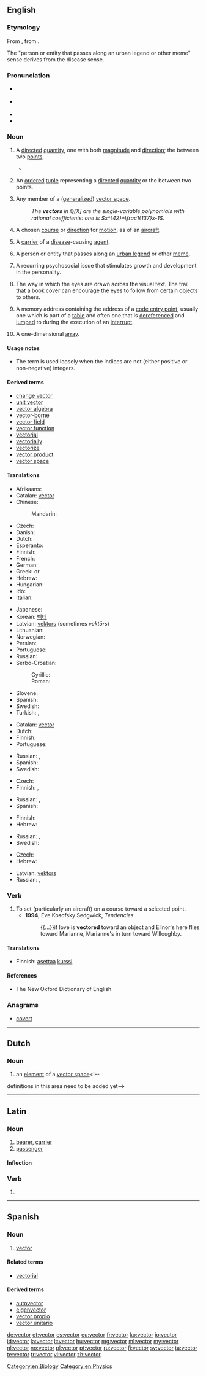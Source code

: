 ==English==
{{was wotd|2006|June|3}}
{{wikipedia}}

===Etymology===
From {{etyl|la}} {{term|vector||carrier|lang=la}}, from {{term|veho|vehō|I carry, I bear|lang=la}}.

The "person or entity that passes along an urban legend or other meme" sense derives from the disease sense.

===Pronunciation===
* {{a|UK}} {{IPA|/ˈvɛktə/}}
* {{a|US}} {{IPA|/ˈvɛktɚ/}}
* {{audio|en-us-vector.ogg|Audio (US)}}
* {{rhymes|ɛktə(ɹ)}}

===Noun===
{{en-noun}}

# {{mathematics}} A [[directed]] [[quantity]], one with both [[magnitude]] and [[direction]]; the {{soplink|signed|difference}} between two [[points]].
#* {{quote-book|passage=As examples of '''vector''' quantities may be mentioned the distance between any two given points, a velocity, a force, an acceleration, angular velocity, intensity of magnetization flux of heat.|title=[[S:The New Student's Reference Work/Vector|The New Student's Reference Work]]|year=1914}}
# {{mathematics}} An [[order]]ed [[tuple]] representing a [[directed]] [[quantity]] or the {{soplink|signed|difference}} between two points.
# {{mathematics}} Any member of a ([[generalize]]d) [[vector space]].
#: ''The '''vectors''' in <math>{\mathbb Q}[X]</math> are the single-variable polynomials with rational coefficients: one is <math>x^{42}+\frac1{137}x-1</math>.''
# {{context|aviation}} A chosen [[course]] or [[direction]] for [[motion]], as of an [[aircraft]].
# {{epidemiology}} A [[carrier]] of a [[disease]]-causing [[agent]].
# {{sociology}} A person or entity that passes along an [[urban legend]] or other [[meme]].
# {{psychology}} A recurring psychosocial issue that stimulates growth and development in the personality.
# The way in which the eyes are drawn across the visual text. The trail that a book cover can encourage the eyes to follow from certain objects to others.{{rfex|lang=en}}
# {{computing|operating systems}} A memory address containing the address of a [[code entry point]], usually one which is part of a [[table]] and often one that is [[dereference|dereferenced]] and [[jump|jumped]] to during the execution of an [[interrupt]].
# {{programming}} A one-dimensional [[array]].

====Usage notes====
* {{sense|programming}} The term {{term||vector}} is used loosely when the indices are not (either positive or non-negative) integers.

====Derived terms====
* [[change vector]]
* [[unit vector]]
* [[vector algebra]]
* [[vector-borne]]
* [[vector field]]
* [[vector function]]
* [[vectorial]]
* [[vectorially]]
* [[vectorize]]
* [[vector product]]
* [[vector space]]

====Translations====
{{trans-top|directed quantity}}
* Afrikaans: {{t-|af|wektor}}
* Catalan: [[#Catalan|vector]] {{m}}
* Chinese:
*: Mandarin: {{t|cmn|向量|tr=xiàngliàng|sc=Hani}}
* Czech: {{t-|cs|vektor|m}}
* Danish: {{t-|da|vektor|c}}
* Dutch: {{t+|nl|vector|m}}
* Esperanto: {{t-|eo|vektoro}}
* Finnish: {{t+|fi|vektori}}
* French: {{t+|fr|vecteur|m}}
* German: {{t+|de|Vektor|m}}
* Greek: {{t+|el|διάνυσμα|n}} or {{t+|el|άνυσμα|n}}
* Hebrew: {{t+|he|וקטור|m|tr=vektór}}
* Hungarian: {{t+|hu|vektor}}
* Ido: {{t+|io|vektoro}}
* Italian: {{t+|it|vettore|m}}
{{trans-mid}}
* Japanese: {{t+|ja|ベクトル}}
* Korean: [[벡터]]
* Latvian: [[vektors]] (sometimes ''vektōrs'') {{m}}
* Lithuanian: {{t+|lt|vektorius|m}}
* Norwegian: {{t+|no|vektor|m}}
* Persian: {{t+|fa|بردار}}
* Portuguese: {{t+|pt|vector|m}}
* Russian: {{t+|ru|вектор|m|tr=v'éktor}}
* Serbo-Croatian:
*: Cyrillic: {{t-|sh|вектор|m}}
*: Roman: {{t-|sh|vektor|m}}
* Slovene: {{t+|sl|vektor|m}}
* Spanish: {{t+|es|vector|m}}
* Swedish: {{t+|sv|vektor|c}}
* Turkish: {{t+|tr|vektör}}, {{t+|tr|yöney}}
{{trans-bottom}}

{{trans-top|chosen course or direction for motion}}
* Catalan: [[vector]] {{m}}
* Dutch: {{t+|nl|koers|f}}
* Finnish: {{t+|fi|kurssi}}
* Portuguese: {{t+|pt|vector|m}}
{{trans-mid}}
* Russian: {{t+|ru|курс|m|tr=kurs}}, {{t+|ru|направление|n|tr=napravl'énije}}
* Spanish: {{t+|es|vector|m}}
* Swedish: {{t+|sv|vektor|c}}
{{trans-bottom}}

{{trans-top|carrier of a disease-causing agent}}
* Czech: {{t-|cs|přenašeč|m}}
* Finnish: {{t-|fi|taudinkantaja}}, {{t-|fi|tartunnanlevittäjä}}
{{trans-mid}}
* Russian: {{t+|ru|переносчик|m|tr=p'er'enósčik}}, {{t+|ru|носитель|m|tr=nósít'el'}}
* Spanish: {{t+|es|vector|m}}
{{trans-bottom}}

{{trans-top|person or entity that passes along an urban legend or other meme}}
{{trans-mid}}
{{trans-bottom}}

{{trans-top|way in which the eyes are drawn across the visual text}}
{{trans-mid}}
{{trans-bottom}}

{{trans-top|memory address containing the address of a code entry point}}
{{trans-mid}}
{{trans-bottom}}

{{trans-top|data structure consisting of a series of contiguous storage locations which are accessed via an integer offset}}
* Finnish: {{t+|fi|vektori}}
* Hebrew: {{t+|he|וקטור|m|tr=vektór}}
{{trans-mid}}
* Russian: {{t+|ru|вектор|m|tr=v'éktor}}, {{t+|ru|массив|m|tr=massív}}
* Swedish: {{t+|sv|vektor|c}}
{{trans-bottom}}

{{trans-top|programming: one-dimensional array}}
* Czech: {{t-|cs|vektor|m}}
* Hebrew: {{t+|he|וקטור|m|tr=vektór}}
{{trans-mid}}
* Latvian: [[vektors]] {{m}}
* Russian: {{t+|ru|вектор|m|tr=v'éktor}}, {{t+|ru|массив|m|tr=massív}}
{{trans-bottom}}

===Verb===
{{en-verb}}

# To set (particularly an aircraft) on a course toward a selected point.
#* '''1994''', Eve Kosofsky Sedgwick, ''Tendencies''
#*: {{...}}if love is '''vectored''' toward an object and Elinor's here flies toward Marianne, Marianne's in turn toward Willoughby.

====Translations====
{{trans-top|to set (particularly an aircraft) on a course toward a selected point}}
* Finnish: [[asettaa]] [[kurssi]]
{{trans-mid}}
{{trans-bottom}}

====References====
* The New Oxford Dictionary of English

===Anagrams===
* [[covert#English|covert]]

[[Category:en:Biology]]
[[Category:en:Physics]]

----

==Dutch==

===Noun===
{{nl-noun|m|vectoren|vectortje}}

# {{mathematics|lang=nl}} an [[element]] of a [[vector space]]<!--
definitions in this area need to be added yet-->

----

==Latin==

===Noun===
{{la-noun|vector|vectoris|vectōris|m|third}}

# [[bearer]], [[carrier]]
# [[passenger]]

====Inflection====
{{la-decl-3rd|vector|vector|vector|vectōr}}

===Verb===
{{la-verb-form|vector}}

# {{conjugation of|vecto|vectō|1|s|pres|pass|ind|lang=la}}

----

==Spanish==

===Noun===
{{es-noun|m|pl=vectores}}

# [[#English|vector]]

====Related terms====
* [[vectorial]]

====Derived terms====
* [[autovector]]
* [[eigenvector]]
* [[vector propio]]
* [[vector unitario]]

[[de:vector]]
[[et:vector]]
[[es:vector]]
[[eu:vector]]
[[fr:vector]]
[[ko:vector]]
[[io:vector]]
[[id:vector]]
[[la:vector]]
[[lt:vector]]
[[hu:vector]]
[[mg:vector]]
[[ml:vector]]
[[my:vector]]
[[nl:vector]]
[[no:vector]]
[[pl:vector]]
[[pt:vector]]
[[ru:vector]]
[[fi:vector]]
[[sv:vector]]
[[ta:vector]]
[[te:vector]]
[[tr:vector]]
[[vi:vector]]
[[zh:vector]]